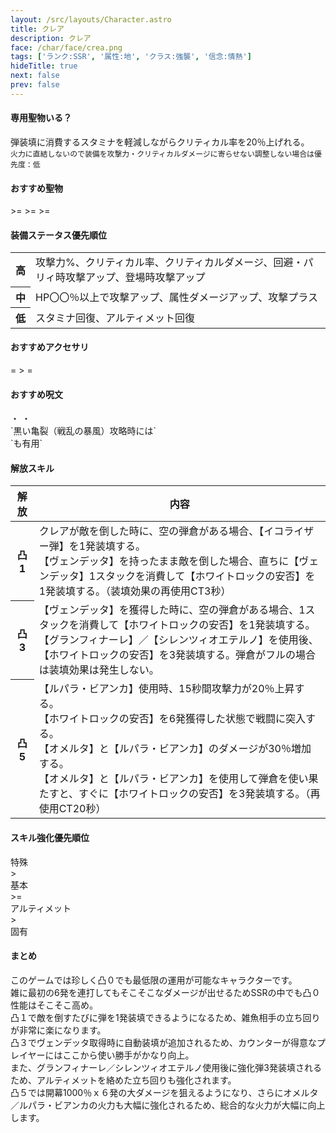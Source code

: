 ```yaml
---
layout: /src/layouts/Character.astro
title: クレア
description: クレア
face: /char/face/crea.png
tags: ['ランク:SSR', '属性:地', 'クラス:強襲', '信念:情熱']
hideTitle: true
next: false
prev: false
---
```


#### 専用聖物いる？
弾装填に消費するスタミナを軽減しながらクリティカル率を20％上げれる。<br/>
`火力に直結しないので装備を攻撃力・クリティカルダメージに寄らせない調整しない場合は優先度：低`<br/>

#### おすすめ聖物
<div className={'flex gap-2'}>
  <RelicIcon rank={'SR'} name={'混沌のささやき'}/>
  <span> >= </span>
  <RelicIcon rank={'SR'} name={'ネエシスの執行'}/>
  <span> >= </span>
  <RelicIcon rank={'SSR'} name={'専用'}/>
  <span> >= </span>
  <RelicIcon rank={'R'} name={'崇高な犠牲'}/>
</div>

#### 装備ステータス優先順位
<table>
  <tbody>
  <tr>
    <th>高</th>
    <td>
      攻撃力%、クリティカル率、クリティカルダメージ、回避・パリィ時攻撃アップ、登場時攻撃アップ
    </td>
  </tr>
  <tr>
    <th>中</th>
    <td>
      HP〇〇％以上で攻撃アップ、属性ダメージアップ、攻撃プラス
    </td>
  </tr>
  <tr>
    <th>低</th>
    <td>
      スタミナ回復、アルティメット回復
    </td>
  </tr>
  </tbody>
</table>

#### おすすめアクセサリ
<div className={'flex gap-2'}>
  <AccessoriesIcon className={'slayer'} name="Earrings_of_Foundation" lang={'jp'} noShine={true}/>
  <span> = </span>
  <AccessoriesIcon className={'slayer'} name="Ring_of_Ambush" lang={'jp'} noShine={true}/>
  <span> > </span>
  <AccessoriesIcon className={'slayer'} name="Necklace_of_Executioners" lang={'jp'} noShine={true}/>
  <span> = </span>
  <AccessoriesIcon className={'slayer'} name="Ring_of_Fallout" lang={'jp'} noShine={true}/>
</div>

#### おすすめ呪文
<div className={'relative flex gap-2'}>
  <span className={'flex flex-row gap-2'}>
    <SpellIcon type="deer" count={2}/>
    <SpellIcon type="marksman" count={2}/>
  </span>
  <span> ・ </span>
  <span className={'flex flex-row gap-2'}>
    <SpellIcon type="archer" count={2}/>
    <SpellIcon type="deer" count={2}/>
  </span>
  <span> ・ </span>
  <span className={'flex flex-row gap-2'}>
    <SpellIcon type="wolf" count={2}/>
    <SpellIcon type="marksman" count={2}/>
  </span>
</div>
<div className={'flex flex-row gap-2'}>
  <div>`黒い亀裂（戦乱の暴風）攻略時には`</div>
  <SpellIcon type="archer" count={4}/>
  <div>`も有用`</div>
</div>

#### 解放スキル
<table>
  <thead>
  <tr>
    <th style={{minWidth: '50px'}}>解放</th>
    <th>内容</th>
  </tr>
  </thead>
  <tbody>
  <tr>
    <th>凸1</th>
    <td>
      クレアが敵を倒した時に、空の弾倉がある場合、【イコライザー弾】を1発装填する。<br/>
      【ヴェンデッタ】を持ったまま敵を倒した場合、直ちに【ヴェンデッタ】1スタックを消費して【ホワイトロックの安否】を1発装填する。（装填効果の再使用CT3秒）
    </td>
  </tr>
  <tr>
    <th>凸3</th>
    <td>
      【ヴェンデッタ】を獲得した時に、空の弾倉がある場合、1スタックを消費して【ホワイトロックの安否】を1発装填する。<br/>
      【グランフィナーレ】／【シレンツィオエテルノ】を使用後、【ホワイトロックの安否】を3発装填する。弾倉がフルの場合は装填効果は発生しない。
    </td>
  </tr>
  <tr>
    <th>凸5</th>
    <td>
      【ルパラ・ビアンカ】使用時、15秒間攻撃力が20％上昇する。<br/>
      【ホワイトロックの安否】を6発獲得した状態で戦闘に突入する。<br/>
      【オメルタ】と【ルパラ・ビアンカ】のダメージが30％増加する。<br/>
      【オメルタ】と【ルパラ・ビアンカ】を使用して弾倉を使い果たすと、すぐに【ホワイトロックの安否】を3発装填する。（再使用CT20秒）
    </td>
  </tr>
  </tbody>
</table>

#### スキル強化優先順位
<div className={'flex gap-2'}>
  <div className="n-relic-chip">特殊</div>
  <span> > </span>
  <div className="n-relic-chip">基本</div>
  <span> >= </span>
  <div className="n-relic-chip">アルティメット</div>
  <span> > </span>
  <div className="n-relic-chip">固有</div>
</div>


#### まとめ
このゲームでは珍しく凸０でも最低限の運用が可能なキャラクターです。<br/>
雑に最初の6発を連打してもそこそこなダメージが出せるためSSRの中でも凸０性能はそこそこ高め。<br/>
凸１で敵を倒すたびに弾を1発装填できるようになるため、雑魚相手の立ち回りが非常に楽になります。<br/>
凸３でヴェンデッタ取得時に自動装填が追加されるため、カウンターが得意なプレイヤーにはここから使い勝手がかなり向上。<br/>
また、グランフィナーレ／シレンツィオエテルノ使用後に強化弾3発装填されるため、アルティメットを絡めた立ち回りも強化されます。<br/>
凸５では開幕1000％ｘ６発の大ダメージを狙えるようになり、さらにオメルタ／ルパラ・ビアンカの火力も大幅に強化されるため、総合的な火力が大幅に向上します。